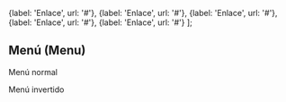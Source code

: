 <!--
SDCIC 1.0
Menu (Menú)
-->


<Meta title="Moléculas/Menú" component={Menu} />

  {label: 'Enlace', url: '#'},
  {label: 'Enlace', url: '#'},
  {label: 'Enlace', url: '#'},
  {label: 'Enlace', url: '#'},
  {label: 'Enlace', url: '#'}
];

## Menú (Menu)

<Description of={Menu} />

<ArgsTable of={Menu} />

Menú normal

<Story name="Normal">
  <div style={{padding:'8px 16px'}}>
    <Menu items={Items}/>
  </div>
</Story>

Menú invertido

<Story name="Invertido">
  <div style={{background:'#001a33', padding:'8px 16px'}}>
    <Menu items={Items} inverted/>
  </div>
</Story>
